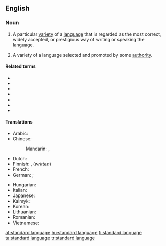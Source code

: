 ==English==
{{wikipedia}}

===Noun===
{{en-noun}}

# {{lb|en|sociolinguistics}} A particular [[variety]] of a [[language]] that is regarded as the most correct, widely accepted, or prestigious way of writing or speaking the language.
# {{lb|en|sociolinguistics}} A variety of a language selected and promoted by some [[authority]].

====Related terms====
* {{l|en|Modern Standard Arabic}}
* {{l|en|Standard English}}
* {{l|en|Standard French}}
* {{l|en|Standard German}}
* {{l|en|Standard Mandarin}}
* {{l|en|Standard Portuguese}}
* {{l|en|Standard Spanish}}

====Translations====
{{trans-top|variety of language regarded as most correct}}
* Arabic: {{t|ar|معيرة لغة|f|tr=muʿīra luḡa}}
* Chinese:
*: Mandarin: {{t|cmn|標準語言|sc=Hani}}, {{t|cmn|标准语言|sc=Hani}}
* Dutch: {{t+|nl|standaardtaal}}
* Finnish: {{t+|fi|yleiskieli}}, {{t+|fi|kirjakieli}} (''written'')
* French: {{t|fr|langue standard|f}}
* German: {{t+|de|Ausbausprache|f}}; {{t+|de|Schriftsprache|f}} {{gloss|written}}
{{trans-mid}}
* Hungarian: {{t|hu|sztenderd nyelvváltozat}}
* Italian: {{t|it|lingua standard|f}}
* Japanese: {{t|ja|標準語|tr=hyōjungo}}
* Kalmyk: {{t|xal|бәрмҗ келн}}
* Korean: {{t+|ko|표준어|sc=Kore}}
* Lithuanian: {{t|lt|bendrinė kalba|f}}
* Romanian: {{t|ro|limbă standard}}
* Vietnamese: {{t|vi|tiếng chuẩn}}
{{trans-bottom}}

[[af:standard language]]
[[hu:standard language]]
[[fi:standard language]]
[[ta:standard language]]
[[tr:standard language]]